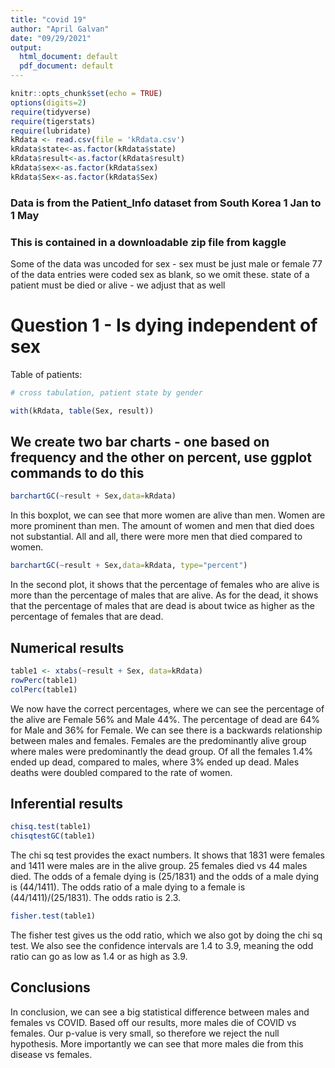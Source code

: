 ```yaml
---
title: "covid 19"
author: "April Galvan"
date: "09/29/2021"
output:
  html_document: default
  pdf_document: default
---
```


```r
knitr::opts_chunk$set(echo = TRUE)
options(digits=2)
require(tidyverse)
require(tigerstats)
require(lubridate)
kRdata <- read.csv(file = 'kRdata.csv')
kRdata$state<-as.factor(kRdata$state)
kRdata$result<-as.factor(kRdata$result)
kRdata$sex<-as.factor(kRdata$sex)
kRdata$Sex<-as.factor(kRdata$Sex)
```
### Data is from the Patient_Info dataset from South Korea 1 Jan to 1 May 
### This is contained in a downloadable zip file from kaggle

Some of the data was uncoded for sex - sex must be just male or female
77 of the data entries were coded sex  as blank, so we omit these.
state of a patient must be died or alive - we adjust that as well   
  
# Question 1 - Is dying independent of sex




Table of patients:
```r

# cross tabulation, patient state by gender

with(kRdata, table(Sex, result))

```

## We create two bar charts - one based on frequency and the other on percent, use ggplot commands to do this

```r
barchartGC(~result + Sex,data=kRdata)
```

In this boxplot, we can see that more women are alive than men. Women are more prominent than men. The amount of women and men that died does not substantial. All and all, there were more men that died compared to women. 


```r
barchartGC(~result + Sex,data=kRdata, type="percent")
```

In the second plot, it shows that the percentage of females who are alive is more than the percentage of males that are alive. As for the dead, it shows that the percentage of males that are dead is about twice as higher as the percentage of females that are dead.





  
## Numerical results

```r
table1 <- xtabs(~result + Sex, data=kRdata)
rowPerc(table1)
colPerc(table1)
```

We now have the correct percentages, where we can see the percentage of the alive are Female 56% and Male 44%. The percentage of dead are 64% for Male and 36% for Female. We can see there is a backwards relationship between males and females. Females are the predominantly alive group where males were predominantly the dead group. Of all the females 1.4% ended up dead, compared to males, where 3% ended up dead. Males deaths were doubled compared to the rate of women. 

## Inferential results 

```r
chisq.test(table1)
chisqtestGC(table1)
```

The chi sq test provides the exact numbers. It shows that 1831 were females and 1411 were males are in the alive group. 25 females died vs 44 males died. The odds of a female dying is (25/1831) and the odds of a male dying is (44/1411). The odds ratio of a male dying to a female is (44/1411)/(25/1831). The odds ratio is 2.3.



```r
fisher.test(table1)
```

The fisher test gives us the odd ratio, which we also got by doing the chi sq test. We also see the confidence intervals are 1.4 to 3.9, meaning the odd ratio can go as low as 1.4 or as high as 3.9. 

## Conclusions

In conclusion, we can see a big statistical difference between males and females vs COVID. Based off our results, more males die of COVID vs females. Our p-value is very small, so therefore we reject the null hypothesis. More importantly we can see that more males die from this disease vs females.
